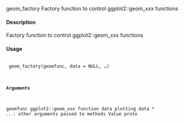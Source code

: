 
geom_factory
Factory function to control ggplot2::geom_xxx functions

#### Description 
 
Factory function to control ggplot2::geom_xxx functions

#### Usage 
 <pre><code>
geom_factory(geomfunc, data = NULL, ...)

#### Arguments 
 
geomfunc ggplot2::geom_xxx function
data plotting data
* ``... ``: other arguments passed to methods
Value
proto
